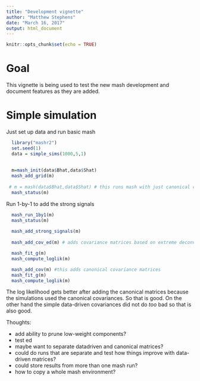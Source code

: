 ```yaml
---
title: "Development vignette"
author: "Matthew Stephens"
date: "March 16, 2017"
output: html_document
---
```


```r
knitr::opts_chunk$set(echo = TRUE)
```

# Goal

This vignette is being used to test the new mash development and document features as they are added.

# Simple simulation

Just set up data and run basic mash
```r
  library("mashr2")
  set.seed(1)
  data = simple_sims(1000,5,1)
  
  
  m=mash_init(data$Bhat,data$Shat)
  mash_add_grid(m)
  
 # m = mash(data$Bhat,data$Shat) # this runs mash with just canonical covariance matrices
  mash_status(m)
```
  
  
Run 1-by-1 to add the strong signals
```r
  mash_run_1by1(m)
  mash_status(m)
  
  mash_add_strong_signals(m)
  
  mash_add_cov_ed(m) # adds covariance matrices based on extreme deconvolution, initialized from pca

  mash_fit_g(m)
  mash_compute_loglik(m) 
```

```r
  mash_add_cov(m) #this adds canonical covariance matrices
  mash_fit_g(m)
  mash_compute_loglik(m) 
```


The log likelihood gets better after adding the canonical matrices because the simulations used the canonical covariances. So that is good.
On the other hand the simple data-driven covariances did not do *too*
bad so that is also good.


Thoughts:

- add ability to prune low-weight components?
- test ed 
- maybe want to separate datadriven and canonical matrices?
-   could do runs that are separate and test how things improve with data-driven matrices?
- could store results from more than one mash run?
- how to copy a whole mash environment?



